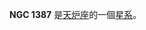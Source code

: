 {{NGCInfoBox|NGCID=NGC 1387|發現者=約翰·弗里德里希·威廉·赫歇爾|發現日期=1835年12月25日|其他編號=ESO 358-36,MCG -6-9-7,IRAS03350-3540|曆元=J2000.0|赤經=3時36分57.2秒
|赤緯=-35°30'21"|星座=天炉座|星體=星系|星等=10.8|表面亮度=13|藍等=11.8}}

'''NGC 1387''' 是[[天炉座|天炉座]]的一個[[星系|星系]]。

{{NGCReference|1387}}
{{Catalogs|NGC=1387}}